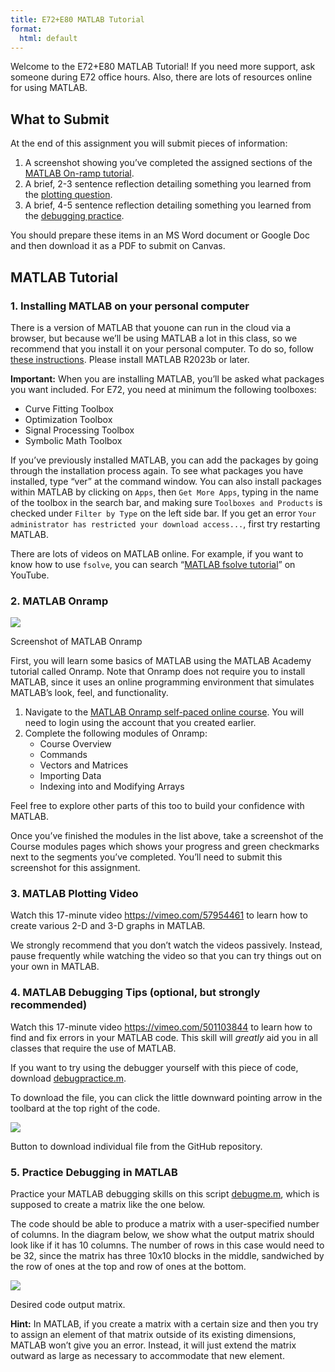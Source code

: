 ```yaml
---
title: E72+E80 MATLAB Tutorial
format:
  html: default
---
```


Welcome to the E72+E80 MATLAB Tutorial! 
If you need more support, ask someone during E72 office hours. 
Also, there are lots of resources online for using MATLAB.

## What to Submit

At the end of this assignment you will submit pieces of information:

1.  A screenshot showing you've completed the assigned sections of the [MATLAB On-ramp tutorial](#matlab-onramp).
2.  A brief, 2-3 sentence reflection detailing something you learned from the [plotting question](#matlab-plotting-video).
3.  A brief, 4-5 sentence reflection detailing something you learned from the [debugging practice](#practice-debugging-in-matlab).

You should prepare these items in an MS Word document or Google Doc and then download it as a PDF to submit on Canvas.

## MATLAB Tutorial

### 1. Installing MATLAB on your personal computer

There is a version of MATLAB that youone can run in the cloud via a browser, but because we'll be using MATLAB a lot in this class, so we recommend that you install it on your personal computer. To do so, follow [these instructions](https://docs.google.com/document/d/1-dmjftyCPrAWVC4g5OvJ4mv9C1jUWgiwmJVQw4iSR5w/edit). Please install MATLAB R2023b or later.

**Important:** When you are installing MATLAB, you'll be asked what packages you want included. For E72, you need at minimum the following toolboxes:

-   Curve Fitting Toolbox
-   Optimization Toolbox
-   Signal Processing Toolbox
-   Symbolic Math Toolbox

If you've previously installed MATLAB, you can add the packages by going through the installation process again. To see what packages you have installed, type "ver" at the command window. You can also install packages within MATLAB by clicking on `Apps`, then `Get More Apps`, typing in the name of the toolbox in the search bar, and making sure `Toolboxes and Products` is checked under `Filter by Type` on the left side bar. If you get an error `Your administrator has restricted your download access...`, first try restarting MATLAB.

There are lots of videos on MATLAB online. For example, if you want to know how to use `fsolve`, you can search "[MATLAB fsolve tutorial](https://www.youtube.com/results?search_query=matlab+fsolve+tutorial&search=Search)" on YouTube.

### 2. MATLAB Onramp {#matlab-onramp}

::: {#fig-matlab-onramp}
![](./img/matlab-onramp.png)

Screenshot of MATLAB Onramp
:::

First, you will learn some basics of MATLAB using the MATLAB Academy tutorial called Onramp. Note that Onramp does not require you to install MATLAB, since it uses an online programming environment that simulates MATLAB’s look, feel, and functionality.

1.  Navigate to the [MATLAB Onramp self-paced online course](https://matlabacademy.mathworks.com/details/matlab-onramp/gettingstarted){target="_blank"}. You will need to login using the account that you created earlier.
2.  Complete the following modules of Onramp:
    -   Course Overview
    -   Commands
    -   Vectors and Matrices
    -   Importing Data
    -   Indexing into and Modifying Arrays

Feel free to explore other parts of this too to build your confidence with MATLAB.

Once you've finished the modules in the list above, take a screenshot of the Course modules pages which shows your progress and green checkmarks next to the segments you've completed. You'll need to submit this screenshot for this assignment.

### 3. MATLAB Plotting Video {#matlab-plotting-video}

Watch this 17-minute video [https://vimeo.com/57954461](https://vimeo.com/57954461){target="_blank"} to learn how to create various 2-D and 3-D graphs in MATLAB.

We strongly recommend that you don't watch the videos passively. Instead, pause frequently while watching the video so that you can try things out on your own in MATLAB.

### 4. MATLAB Debugging Tips (optional, but strongly recommended)

Watch this 17-minute video [https://vimeo.com/501103844](https://vimeo.com/501103844){target="_blank"} to learn how to find and fix errors in your MATLAB code. This skill will *greatly* aid you in all classes that require the use of MATLAB.

If you want to try using the debugger yourself with this piece of code, download [debugpractice.m](https://github.com/HMC-E80/E80/tree/main/MATLAB/debugpractice.m).

To download the file, you can click the little downward pointing arrow in the toolbard at the top right of the code.

::: {#fig-project-box-with-penetrator-bolt}
![](./img/github-download-file.png)

Button to download individual file from the GitHub repository.
:::

### 5. Practice Debugging in MATLAB {#practice-debugging-in-matlab}

Practice your MATLAB debugging skills on this script [debugme.m](https://github.com/HMC-E80/E80/tree/main/MATLAB/debugme.m), which is supposed to create a matrix like the one below.

The code should be able to produce a matrix with a user-specified number of columns. In the diagram below, we show what the output matrix should look like if it has 10 columns. The number of rows in this case would need to be 32, since the matrix has three 10x10 blocks in the middle, sandwiched by the row of ones at the top and row of ones at the bottom.

::: {#fig-desired-matrix}

![](./img/matlab-matrix-example.png)

Desired code output matrix.
:::

::: hint-box
**Hint:** In MATLAB, if you create a matrix with a certain size and then you try to assign an element of that matrix outside of its existing dimensions, MATLAB won't give you an error. Instead, it will just extend the matrix outward as large as necessary to accommodate that new element.
:::